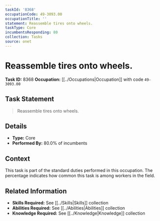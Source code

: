 ```yaml
---
taskId: '8368'
occupationCode: 49-3093.00
occupationTitle: ''
statement: Reassemble tires onto wheels.
taskType: Core
incumbentsResponding: 80
collection: Tasks
source: onet
---
```

# Reassemble tires onto wheels.

**Task ID:** 8368
**Occupation:** [[../Occupations|Occupation]] with code `49-3093.00`

## Task Statement

> Reassemble tires onto wheels.

## Details

- **Type:** Core
- **Performed By:** 80.0% of incumbents

## Context

This task is part of the standard duties performed in this occupation. The percentage indicates how common this task is among workers in the field.

## Related Information

- **Skills Required:** See [[../Skills|Skills]] collection
- **Abilities Required:** See [[../Abilities|Abilities]] collection
- **Knowledge Required:** See [[../Knowledge|Knowledge]] collection
